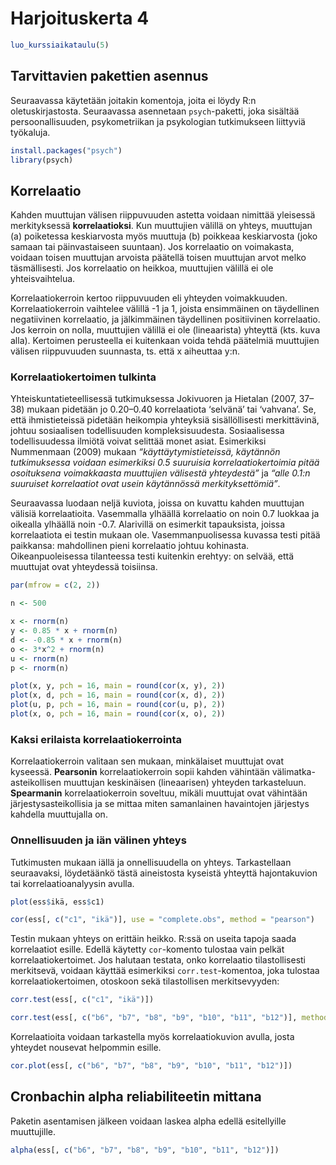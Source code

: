 # Harjoituskerta 4

```r

luo_kurssiaikataulu(5)
```

## Tarvittavien pakettien asennus

Seuraavassa käytetään joitakin komentoja, joita ei löydy R:n oletuskirjastosta. Seuraavassa asennetaan `psych`-paketti, joka sisältää persoonallisuuden, psykometriikan ja psykologian tutkimukseen liittyviä työkaluja.

```r
install.packages("psych")
library(psych)
```

## Korrelaatio

Kahden muuttujan välisen riippuvuuden astetta voidaan nimittää yleisessä merkityksessä **korrelaatioksi**. Kun muuttujien välillä on yhteys, muuttujan (a) poiketessa keskiarvosta myös muuttuja (b) poikkeaa keskiarvosta (joko samaan tai päinvastaiseen suuntaan). Jos korrelaatio on voimakasta, voidaan toisen muuttujan arvoista päätellä toisen muuttujan arvot melko täsmällisesti. Jos korrelaatio on heikkoa, muuttujien välillä ei ole yhteisvaihtelua.

Korrelaatiokerroin kertoo riippuvuuden eli yhteyden voimakkuuden. Korrelaatiokerroin vaihtelee välillä -1 ja 1, joista ensimmäinen on täydellinen negatiivinen korrelaatio, ja jälkimmäinen täydellinen positiivinen korrelaatio. Jos kerroin on nolla, muuttujien välillä ei ole (lineaarista) yhteyttä (kts. kuva alla). Kertoimen perusteella ei kuitenkaan voida tehdä päätelmiä muuttujien välisen riippuvuuden suunnasta, ts. että x aiheuttaa y:n.

### Korrelaatiokertoimen tulkinta

Yhteiskuntatieteellisessä tutkimuksessa Jokivuoren ja Hietalan (2007, 37--38) mukaan pidetään jo 0.20--0.40 korrelaatiota 'selvänä' tai 'vahvana'. Se, että ihmistieteissä pidetään heikompia yhteyksiä sisällöllisesti merkittävinä, johtuu sosiaalisen todellisuuden kompleksisuudesta. Sosiaalisessa todellisuudessa ilmiötä voivat selittää monet asiat. Esimerkiksi Nummenmaan (2009) mukaan *"käyttäytymistieteissä, käytännön tutkimuksessa voidaan esimerkiksi 0.5 suuruisia korrelaatiokertoimia pitää osoituksena voimakkaasta muuttujien välisestä yhteydestä"* ja *"alle 0.1:n suuruiset korrelaatiot ovat usein käytännössä merkityksettömiä"*.

Seuraavassa luodaan neljä kuviota, joissa on kuvattu kahden muuttujan välisiä korrelaatioita. Vasemmalla ylhäällä korrelaatio on noin 0.7 luokkaa ja oikealla ylhäällä noin -0.7. Alarivillä on esimerkit tapauksista, joissa korrelaatiota ei testin mukaan ole. Vasemmanpuolisessa kuvassa testi pitää paikkansa: mahdollinen pieni korrelaatio johtuu kohinasta. Oikeanpuoleisessa tilanteessa testi kuitenkin erehtyy: on selvää, että muuttujat ovat yhteydessä toisiinsa.

```r
par(mfrow = c(2, 2))

n <- 500

x <- rnorm(n)
y <- 0.85 * x + rnorm(n)
d <- -0.85 * x + rnorm(n)
o <- 3*x^2 + rnorm(n)
u <- rnorm(n)
p <- rnorm(n)

plot(x, y, pch = 16, main = round(cor(x, y), 2))
plot(x, d, pch = 16, main = round(cor(x, d), 2))
plot(u, p, pch = 16, main = round(cor(u, p), 2))
plot(x, o, pch = 16, main = round(cor(x, o), 2))
```

### Kaksi erilaista korrelaatiokerrointa

Korrelaatiokerroin valitaan sen mukaan, minkälaiset muuttujat ovat kyseessä. **Pearsonin** korrelaatiokerroin sopii kahden vähintään välimatka-asteikollisen muuttujan keskinäisen (lineaarisen) yhteyden tarkasteluun. **Spearmanin** korrelaatiokerroin soveltuu, mikäli muuttujat ovat vähintään järjestysasteikollisia ja se mittaa miten samanlainen havaintojen järjestys kahdella muuttujalla on.

### Onnellisuuden ja iän välinen yhteys

Tutkimusten mukaan iällä ja onnellisuudella on yhteys. Tarkastellaan seuraavaksi, löydetäänkö tästä aineistosta kyseistä yhteyttä hajontakuvion tai korrelaatioanalyysin avulla.

```r
plot(ess$ikä, ess$c1)
```

```r
cor(ess[, c("c1", "ikä")], use = "complete.obs", method = "pearson")
```

Testin mukaan yhteys on erittäin heikko. R:ssä on useita tapoja saada korrelaatiot esille. Edellä käytetty `cor`-komento tulostaa vain pelkät korrelaatiokertoimet. Jos halutaan testata, onko korrelaatio tilastollisesti merkitsevä, voidaan käyttää esimerkiksi `corr.test`-komentoa, joka tulostaa korrelaatiokertoimen, otoskoon sekä tilastollisen merkitsevyyden:

```r
corr.test(ess[, c("c1", "ikä")])
```

```r
corr.test(ess[, c("b6", "b7", "b8", "b9", "b10", "b11", "b12")], method = "pearson")
```

Korrelaatioita voidaan tarkastella myös korrelaatiokuvion avulla, josta yhteydet nousevat helpommin esille.

```r
cor.plot(ess[, c("b6", "b7", "b8", "b9", "b10", "b11", "b12")])
```

## Cronbachin alpha reliabiliteetin mittana

Paketin asentamisen jälkeen voidaan laskea alpha edellä esitellyille muuttujille.

```r
alpha(ess[, c("b6", "b7", "b8", "b9", "b10", "b11", "b12")])
```
